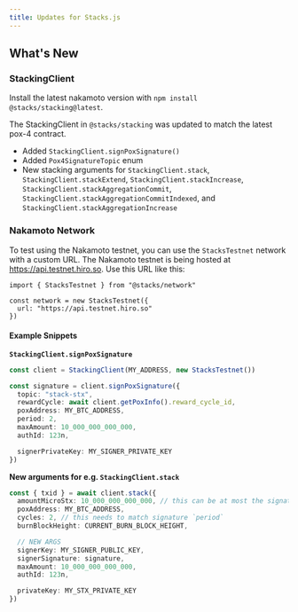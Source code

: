 ```yaml
---
title: Updates for Stacks.js
---
```


## What's New

### StackingClient

Install the latest nakamoto version with `npm install @stacks/stacking@latest`.

The StackingClient in `@stacks/stacking` was updated to match the latest pox-4 contract.

- Added `StackingClient.signPoxSignature()`
- Added `Pox4SignatureTopic` enum
- New stacking arguments for `StackingClient.stack`, `StackingClient.stackExtend`, `StackingClient.stackIncrease`, `StackingClient.stackAggregationCommit`, `StackingClient.stackAggregationCommitIndexed`, and `StackingClient.stackAggregationIncrease`

### Nakamoto Network

To test using the Nakamoto testnet, you can use the `StacksTestnet` network with a custom URL. The Nakamoto testnet is being hosted at https://api.testnet.hiro.so. Use this URL like this:

```tsx
import { StacksTestnet } from "@stacks/network"

const network = new StacksTestnet({
  url: "https://api.testnet.hiro.so"
})
```

#### Example Snippets

**`StackingClient.signPoxSignature`**

```ts
const client = StackingClient(MY_ADDRESS, new StacksTestnet())
```

```ts
const signature = client.signPoxSignature({
  topic: "stack-stx",
  rewardCycle: await client.getPoxInfo().reward_cycle_id,
  poxAddress: MY_BTC_ADDRESS,
  period: 2,
  maxAmount: 10_000_000_000_000,
  authId: 123n,

  signerPrivateKey: MY_SIGNER_PRIVATE_KEY
})
```

**New arguments for e.g. `StackingClient.stack`**

```ts
const { txid } = await client.stack({
  amountMicroStx: 10_000_000_000_000, // this can be at most the signature `maxAmount`
  poxAddress: MY_BTC_ADDRESS,
  cycles: 2, // this needs to match signature `period`
  burnBlockHeight: CURRENT_BURN_BLOCK_HEIGHT,

  // NEW ARGS
  signerKey: MY_SIGNER_PUBLIC_KEY,
  signerSignature: signature,
  maxAmount: 10_000_000_000_000,
  authId: 123n,

  privateKey: MY_STX_PRIVATE_KEY
})
```
